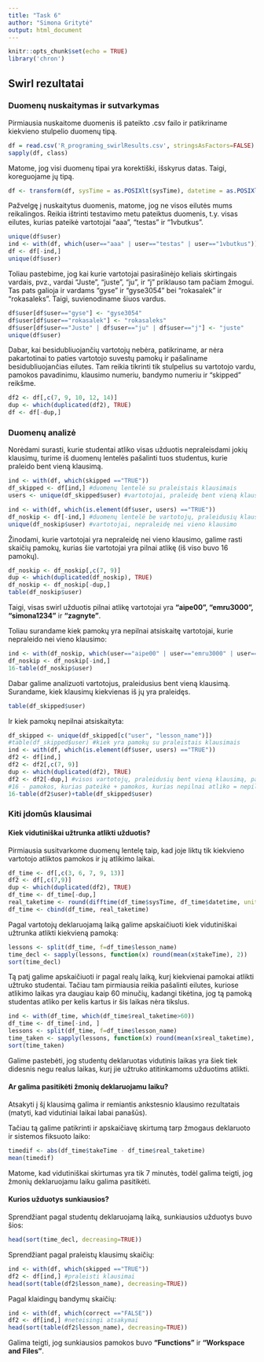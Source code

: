 ```yaml
---
title: "Task 6"
author: "Simona Gritytė"
output: html_document
---
```


```r
knitr::opts_chunk$set(echo = TRUE)
library('chron')
```

## Swirl rezultatai

### Duomenų nuskaitymas ir sutvarkymas

Pirmiausia nuskaitome duomenis iš pateikto .csv failo ir patikriname kiekvieno stulpelio duomenų tipą.

```r
df = read.csv('R_programing_swirlResults.csv', stringsAsFactors=FALSE)
sapply(df, class)
```

Matome, jog visi duomenų tipai yra korektiški, išskyrus datas. Taigi, koreguojame jų tipą.

```r
df <- transform(df, sysTime = as.POSIXlt(sysTime), datetime = as.POSIXlt(datetime))
```

Pažvelgę į nuskaitytus duomenis, matome, jog ne visos eilutės mums reikalingos. Reikia ištrinti testavimo metu pateiktus duomenis, t.y. visas eilutes, kurias pateikė vartotojai "aaa", "testas" ir "1vbutkus".

```r
unique(df$user)
ind <- with(df, which(user=="aaa" | user=="testas" | user=="1vbutkus"))
df <- df[-ind,]
unique(df$user)
```

Toliau pastebime, jog kai kurie vartotojai pasirašinėjo keliais skirtingais vardais, pvz., vardai "Juste", "juste", "ju", ir "j" priklauso tam pačiam žmogui. Tas pats galioja ir vardams "gyse" ir "gyse3054" bei "rokasalek" ir "rokasaleks". Taigi, suvienodiname šiuos vardus.

```r
df$user[df$user=="gyse"] <- "gyse3054"
df$user[df$user=="rokasalek"] <- "rokasaleks"
df$user[df$user=="Juste" | df$user=="ju" | df$user=="j"] <- "juste"
unique(df$user)
```

Dabar, kai besidubliuojančių vartotojų nebėra, patikriname, ar nėra pakartotinai to paties vartotojo suvestų pamokų ir pašaliname besidubliuojančias eilutes. Tam reikia tikrinti tik stulpelius su vartotojo vardu, pamokos pavadinimu, klausimo numeriu, bandymo numeriu ir "skipped" reikšme.

```r
df2 <- df[,c(7, 9, 10, 12, 14)]
dup <- which(duplicated(df2), TRUE)
df <- df[-dup,]
```

### Duomenų analizė

Norėdami surasti, kurie studentai atliko visas užduotis nepraleisdami jokių klausimų, turime iš duomenų lentelės pašalinti tuos studentus, kurie praleido bent vieną klausimą.

```r
ind <- with(df, which(skipped =="TRUE"))
df_skipped <- df[ind,] #duomenų lentelė su praleistais klausimais
users <- unique(df_skipped$user) #vartotojai, praleidę bent vieną klausimą

ind <- with(df, which(is.element(df$user, users) =="TRUE"))
df_noskip <- df[-ind,] #duomenų lentelė be vartotojų, praleidusių klausimus
unique(df_noskip$user) #vartotojai, nepraleidę nei vieno klausimo
```

Žinodami, kurie vartotojai yra nepraleidę nei vieno klausimo, galime rasti skaičių pamokų, kurias šie vartotojai yra pilnai atlikę (iš viso buvo 16 pamokų).

```r
df_noskip <- df_noskip[,c(7, 9)]
dup <- which(duplicated(df_noskip), TRUE)
df_noskip <- df_noskip[-dup,]
table(df_noskip$user)
```

Taigi, visas swirl užduotis pilnai atlikę vartotojai yra **"aipe00", "emru3000", "simona1234"** ir **"zagnyte"**.

Toliau surandame kiek pamokų yra nepilnai atsiskaitę vartotojai, kurie nepraleido nei vieno klausimo:

```r
ind <- with(df_noskip, which(user=="aipe00" | user=="emru3000" | user=="simona1234" | user=="zagnyte"))
df_noskip <- df_noskip[-ind,]
16-table(df_noskip$user)
```

Dabar galime analizuoti vartotojus, praleidusius bent vieną klausimą. Surandame, kiek klausimų kiekvienas iš jų yra praleidęs.

```r
table(df_skipped$user)
```

Ir kiek pamokų nepilnai atsiskaityta:

```r
df_skipped <- unique(df_skipped[c("user", "lesson_name")])
#table(df_skipped$user) #kiek yra pamokų su praleistais klausimais
ind <- with(df, which(is.element(df$user, users) =="TRUE"))
df2 <- df[ind,]
df2 <- df2[,c(7, 9)]
dup <- which(duplicated(df2), TRUE)
df2 <- df2[-dup,] #visos vartotojų, praleidusių bent vieną klausimą, pateiktos pamokos
#16 - pamokos, kurias pateikė + pamokos, kurias nepilnai atliko = nepilnai atsiskaitytos pamokos
16-table(df2$user)+table(df_skipped$user)
```

### Kiti įdomūs klausimai

#### Kiek vidutiniškai užtrunka atlikti užduotis?

Pirmiausia susitvarkome duomenų lentelę taip, kad joje liktų tik kiekvieno vartotojo atliktos pamokos ir jų atlikimo laikai.

```r
df_time <- df[,c(3, 6, 7, 9, 13)]
df2 <- df[,c(7,9)]
dup <- which(duplicated(df2), TRUE)
df_time <- df_time[-dup,]
real_taketime <- round(difftime(df_time$sysTime, df_time$datetime, units="mins"))
df_time <- cbind(df_time, real_taketime)
```

Pagal vartotojų deklaruojamą laiką galime apskaičiuoti kiek vidutiniškai užtrunka atlikti kiekvieną pamoką:

```r
lessons <- split(df_time, f=df_time$lesson_name)
time_decl <- sapply(lessons, function(x) round(mean(x$takeTime), 2))
sort(time_decl)
```

Tą patį galime apskaičiuoti ir pagal realų laiką, kurį kiekvienai pamokai atlikti užtruko studentai. Tačiau tam pirmiausia reikia pašalinti eilutes, kuriose atlikimo laikas yra daugiau kaip 60 minučių, kadangi tikėtina, jog tą pamoką studentas atliko per kelis kartus ir šis laikas nėra tikslus.

```r
ind <- with(df_time, which(df_time$real_taketime>60))
df_time <- df_time[-ind, ]
lessons <- split(df_time, f=df_time$lesson_name)
time_taken <- sapply(lessons, function(x) round(mean(x$real_taketime), 2))
sort(time_taken)
```

Galime pastebėti, jog studentų deklaruotas vidutinis laikas yra šiek tiek didesnis negu realus laikas, kurį jie užtruko atitinkamoms užduotims atlikti.

#### Ar galima pasitikėti žmonių deklaruojamu laiku?

Atsakyti į šį klausimą galima ir remiantis ankstesnio klausimo rezultatais (matyti, kad vidutiniai laikai labai panašūs).

Tačiau tą galime patikrinti ir apskaičiavę skirtumą tarp žmogaus deklaruoto ir sistemos fiksuoto laiko:

```r
timedif <- abs(df_time$takeTime - df_time$real_taketime)
mean(timedif)
```

Matome, kad vidutiniškai skirtumas yra tik 7 minutės, todėl galima teigti, jog žmonių deklaruojamu laiku galima pasitikėti.

#### Kurios užduotys sunkiausios?

Sprendžiant pagal studentų deklaruojamą laiką, sunkiausios užduotys buvo šios:

```r
head(sort(time_decl, decreasing=TRUE))
```

Sprendžiant pagal praleistų klausimų skaičių:

```r
ind <- with(df, which(skipped =="TRUE"))
df2 <- df[ind,] #praleisti klausimai
head(sort(table(df2$lesson_name), decreasing=TRUE))
```

Pagal klaidingų bandymų skaičių:

```r
ind <- with(df, which(correct =="FALSE"))
df2 <- df[ind,] #neteisingi atsakymai
head(sort(table(df2$lesson_name), decreasing=TRUE))
```

Galima teigti, jog sunkiausios pamokos buvo **"Functions"** ir **"Workspace and Files"**.
